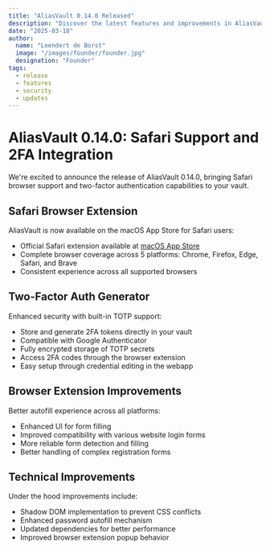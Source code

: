 ```yaml
---
title: "AliasVault 0.14.0 Released"
description: "Discover the latest features and improvements in AliasVault 0.14.0"
date: "2025-03-18"
author:
  name: "Leendert de Borst"
  image: "/images/founder/founder.jpg"
  designation: "Founder"
tags:
  - release
  - features
  - security
  - updates
---
```


# AliasVault 0.14.0: Safari Support and 2FA Integration

We're excited to announce the release of AliasVault 0.14.0, bringing Safari browser support and two-factor authentication capabilities to your vault.

## Safari Browser Extension

AliasVault is now available on the macOS App Store for Safari users:

- Official Safari extension available at [macOS App Store](https://apps.apple.com/us/app/aliasvault/id6743163173)
- Complete browser coverage across 5 platforms: Chrome, Firefox, Edge, Safari, and Brave
- Consistent experience across all supported browsers

## Two-Factor Auth Generator

Enhanced security with built-in TOTP support:

- Store and generate 2FA tokens directly in your vault
- Compatible with Google Authenticator
- Fully encrypted storage of TOTP secrets
- Access 2FA codes through the browser extension
- Easy setup through credential editing in the webapp

## Browser Extension Improvements

Better autofill experience across all platforms:

- Enhanced UI for form filling
- Improved compatibility with various website login forms
- More reliable form detection and filling
- Better handling of complex registration forms

## Technical Improvements

Under the hood improvements include:

- Shadow DOM implementation to prevent CSS conflicts
- Enhanced password autofill mechanism
- Updated dependencies for better performance
- Improved browser extension popup behavior

<GitHubRelease version="0.14.0" />
